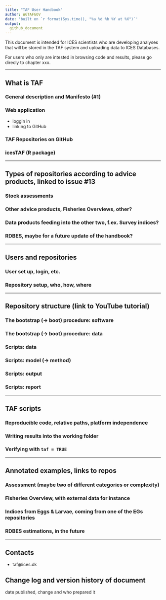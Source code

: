 ```yaml
---
title: "TAF User Handbook"
author: WGTAFGOV
date: 'built on `r format(Sys.time(), "%a %d %b %Y at %X")`'
output:
  github_document
---
```


This document is intended for ICES scientists who are developing analyses that will be stored
in the TAF system and uploading data to ICES Databases.  

For users who only are intested in browsing code and results, please go direcly to chapter xxx.

----

## What is TAF

### General description and Manifesto (#1)

### Web application

* loggin in
* linking to GitHub

### TAF Repositories on GitHub

### icesTAF (R package)

----

## Types of repositories according to advice products, linked to issue #13

### Stock assessments

### Other advice products, Fisheries Overviews, other?

### Data products feeding into the other two, f.ex. Survey indices?

### RDBES, maybe for a future update of the handbook?

----

## Users and repositories

### User set up, login, etc.

### Repository setup, who, how, where

----

## Repository structure (link to YouTube tutorial)

### The bootstrap (-> boot) procedure: software
### The bootstrap (-> boot) procedure: data

### Scripts: data
### Scripts: model (-> method)
### Scripts: output
### Scripts: report

----

## TAF scripts

### Reproducible code, relative paths, platform independence

### Writing results into the working folder

### Verifying with `taf = TRUE`

----

## Annotated examples, links to repos

### Assessment (maybe two of different categories or complexity)

### Fisheries Overview, with external data for instance

### Indices from Eggs & Larvae, coming from one of the EGs repositories

### RDBES estimations, in the future

----

## Contacts

 * taf@ices.dk

## Change log and version history of document

date published, change and who prepared it
